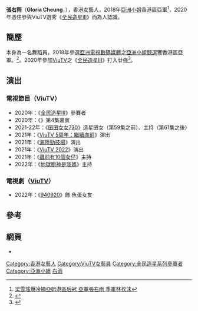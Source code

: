 {{藝人
| 姓名 = 張右雨
| 類型 = 女藝人
| 圖片 =
| 圖片尺寸 =
| 圖片簡介 =
| 本名 =
| 羅馬拼音 = Cheung Yau Yu
| 英文名 = Gloria Cheung
| 綽號 = 魷魚
| 國籍 = {{CNHK}}
| 民族 =
| 籍貫 =
| 出生日期 = {{birth date and age|1995|10|31}}
| 出生地點 = {{HKG-NOC}}
| 職業 = 舞蹈員
| 語言 = 國語、英語、粵語
| 教育程度 =
| 母校 =
| 父母 =
| 親屬 =
| 配偶 =
| 子女 =
| 出道地點 = {{HKG}}
| 出道日期 =
| 活躍年代 = 2018年至今
| 經紀公司 = [[ViuTV|ViuTV]]／[[MakerVille|MakerVille]]
| 相關團體 =
| 代表作品 =
| 著名角色 =
| 網站 = 
| 獎項 = 2018年[[亞洲小姐|亞洲小姐]]香港區亞軍
| imdb =
}}

'''張右雨'''（'''Gloria Cheung'''，{{bd|1995年|10月31日}}），香港女藝人，2018年[[亞洲小姐|亞洲小姐]]香港區亞軍<ref>[https://ol.mingpao.com/ldy/showbiz/news/20181008/1538936762587    梁雪瑤爆冷摘亞姐港區后冠 亞軍張右雨 季軍林孜沫]</ref>，2020年憑住參與ViuTV選秀《[[全民造星III|全民造星III]]》而為人認識。

==簡歷==
本身為一名舞蹈員，2018年參選[[亞洲電視數碼媒體|亞洲電視數碼媒體]]之[[亞洲小姐競選|亞洲小姐競選]]獲香港區亞軍。<ref>{{Cite web |url=https://orientaldaily.on.cc/cnt/entertainment/20181203/00282_022.html |title=《全民造星》X亞姐 Anson張右雨密冚戀情 |access-date=2021-01-23 |archive-date=2021-03-21 |archive-url=https://web.archive.org/web/20210321210719/https://orientaldaily.on.cc/cnt/entertainment/20181203/00282_022.html |dead-url=no }}</ref>。2020年參加[[ViuTV|ViuTV]]之《[[全民造星III|全民造星III]]》打入廿強<ref>{{Cite web |url=https://hk.on.cc/hk/bkn/cnt/entertainment/20201214/bkn-20201214235152925-1214_00862_001.html |title=《造星III》10強戰　右雨NY遭花姐寸唱功唔掂 |access-date=2021-01-23 |archive-date=2021-06-12 |archive-url=https://web.archive.org/web/20210612104550/https://hk.on.cc/hk/bkn/cnt/entertainment/20201214/bkn-20201214235152925-1214_00862_001.html |dead-url=no }}</ref>。

==演出==
===電視節目（ViuTV）===
*2020年：《[[全民造星III|全民造星III]]》參賽者
*2020年：《{{link-yue|轉機 ON AIR}}》第4集嘉賓
*2021-22年：《[[囝囝女女730|囝囝女女730]]》造星囝女（第59集之前）、主持（第61集之後）
*2021年：《[[ViuTV_5周年：繼續向前|ViuTV 5周年：繼續向前]]》演出
*2021年：《[[海陸勁技場|海陸勁技場]]》演出
*2021年：《[[ViuTV_2022|ViuTV 2022]]》演出
*2021年：《[[蟲前有10個女仔|蟲前有10個女仔]]》主持
*2022年：《[[地獄廚神是我媽|地獄廚神是我媽]]》主持

===電視劇（[[ViuTV|ViuTV]]）===
*2022年：《[[940920|940920]]》飾 魚蛋女友

==參考==
{{reflist}}

==網頁==
*{{instagram|cheungyauyu}}
{{亞洲小姐競選歷屆三甲得主}}
{{MakerVille}}
[[Category:香港女藝人|Category:香港女藝人]]
[[Category:ViuTV女藝員|Category:ViuTV女藝員]]
[[Category:全民造星系列參賽者|Category:全民造星系列參賽者]]
[[Category:亞洲小姐|Category:亞洲小姐]]
[[Category:張姓|右雨]]